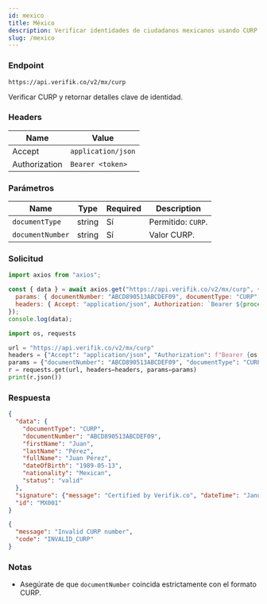 ```yaml
---
id: mexico
title: México
description: Verificar identidades de ciudadanos mexicanos usando CURP
slug: /mexico
---
```



### Endpoint

```
https://api.verifik.co/v2/mx/curp
```

Verificar CURP y retornar detalles clave de identidad.

### Headers

| Name | Value |
| --- | --- |
| Accept | `application/json` |
| Authorization | `Bearer <token>` |

### Parámetros

| Name | Type | Required | Description |
| --- | --- | --- | --- |
| `documentType` | string | Sí | Permitido: `CURP`. |
| `documentNumber` | string | Sí | Valor CURP. |

### Solicitud

<Tabs>
  <TabItem value="node" label="Node.js">

```javascript
import axios from "axios";

const { data } = await axios.get("https://api.verifik.co/v2/mx/curp", {
  params: { documentNumber: "ABCD890513ABCDEF09", documentType: "CURP" },
  headers: { Accept: "application/json", Authorization: `Bearer ${process.env.VERIFIK_TOKEN}` },
});
console.log(data);
```

  </TabItem>
  <TabItem value="python" label="Python">

```python
import os, requests

url = "https://api.verifik.co/v2/mx/curp"
headers = {"Accept": "application/json", "Authorization": f"Bearer {os.getenv('VERIFIK_TOKEN')}"}
params = {"documentNumber": "ABCD890513ABCDEF09", "documentType": "CURP"}
r = requests.get(url, headers=headers, params=params)
print(r.json())
```

  </TabItem>
</Tabs>

### Respuesta

<Tabs>
  <TabItem value="200" label="200">

```json
{
  "data": {
    "documentType": "CURP",
    "documentNumber": "ABCD890513ABCDEF09",
    "firstName": "Juan",
    "lastName": "Pérez",
    "fullName": "Juan Pérez",
    "dateOfBirth": "1989-05-13",
    "nationality": "Mexican",
    "status": "valid"
  },
  "signature": {"message": "Certified by Verifik.co", "dateTime": "January 16, 2024 3:44 PM"},
  "id": "MX001"
}
```

  </TabItem>
  <TabItem value="400" label="400">

```json
{
  "message": "Invalid CURP number",
  "code": "INVALID_CURP"
}
```

  </TabItem>
</Tabs>

### Notas

- Asegúrate de que `documentNumber` coincida estrictamente con el formato CURP.

